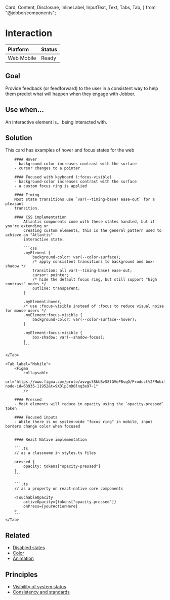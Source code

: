   Card,
  Content,
  Disclosure,
  InlineLabel,
  InputText,
  Text,
  Tabs,
  Tab,
} from "@jobber/components";

<Meta title="Patterns/Interaction" />

# Interaction

| **Platform**                                                     | **Status**                                     |
| :--------------------------------------------------------------- | :--------------------------------------------- |
| <InlineLabel>Web</InlineLabel> <InlineLabel>Mobile</InlineLabel> | <InlineLabel color="green">Ready</InlineLabel> |

## Goal

Provide feedback (or feedforward) to the user in a consistent way to help them
predict what will happen when they engage with Jobber.

## Use when...

An interactive element is... being interacted with.

## Solution

<Tabs>
    <Tab label="Web">
        <Canvas>
        <Card header="Interactive element example" url="#">
            <Content>
            <Text>This card has examples of hover and focus states for the web</Text>
            <InputText placeholder="Inputs change too" />
            </Content>
        </Card>
        </Canvas>

        #### Hover
        - background-color increases contrast with the surface
        - cursor changes to a pointer

        #### Focused with keyboard (:focus-visible)
        - background-color increases contrast with the surface
        - a custom focus ring is applied

        #### Timing
        Most state transitions use `var(--timing-base) ease-out` for a pleasant
        transition.

        #### CSS implementation
            Atlantis components come with these states handled, but if you're extending or
            creating custom elements, this is the general pattern used to achieve an "Atlantis"
            interactive state.

            ```css
            .myElement {
                background-color: var(--color-surface);
                /* apply consistent transitions to background and box-shadow */
                transition: all var(--timing-base) ease-out;
                cursor: pointer;
                /* hide the default focus ring, but still support "high contrast" modes */
                outline: transparent;
            }

            .myElement:hover,
            /* use :focus-visible instead of :focus to reduce visual noise for mouse users */
            .myElement:focus-visible {
                background-color: var(--color-surface--hover);
            }

            .myElement:focus-visible {
                box-shadow: var(--shadow-focus);
            }
            ```

    </Tab>

    <Tab label="Mobile">
        <Figma
            collapsable
            url="https://www.figma.com/proto/avvgu5SkbBvS8lGVePBsqO/Product%2FMobile?node-id=63935-11952&t=9XDlpJmD0lnq3e97-1"
            />

        #### Pressed
        - Most elements will reduce in opacity using the `opacity-pressed` token

        #### Focused inputs
        - While there is no system-wide "focus ring" in mobile, input borders change color when focused


        #### React Native implementation

        ```.ts
        // as a classname in styles.ts files

        pressed {
            opacity: tokens["opacity-pressed"]
        }
        ```

        ```.ts
        // as a property on react-native core components

        <TouchableOpacity
            activeOpacity={tokens["opacity-pressed"]}
            onPress={yourActionHere}
        >
        ```
    </Tab>

</Tabs>

## Related

- [Disabled states](../patterns/disabled-states)
- [Color](../design/color)
- [Animation](../design/animation)

## Principles

- [Visibility of system status](https://www.nngroup.com/articles/visibility-system-status/)
- [Consistency and standards](https://www.nngroup.com/articles/consistency-and-standards/)
